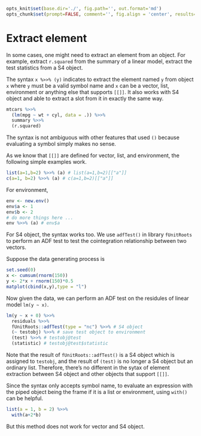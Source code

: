 ```r
opts_knit$set(base.dir='./', fig.path='', out.format='md')
opts_chunk$set(prompt=FALSE, comment='', fig.align = 'center', results='markup')
```

# Extract element

In some cases, one might need to extract an element from an object. For example, extract `r.squared` from the summary of a linear model, extract the test statistics from a S4 object.

The syntax `x %>>% (y)` indicates to extract the element named `y` from object `x` where `y` must be a valid symbol name and `x` can be a vector, list, environment or anything else that supports `[[]]`. It also works with S4 object and able to extract a slot from it in exactly the same way.

```r
mtcars %>>%
  (lm(mpg ~ wt + cyl, data = .)) %>>%
  summary %>>%
  (r.squared)
```

The syntax is not ambiguous with other features that used `()` because evaluating a symbol simply makes no sense.

As we know that `[[]]` are defined for vector, list, and environment, the following simple examples work.

```r
list(a=1,b=2) %>>% (a) # list(a=1,b=2)[["a"]]
c(a=1, b=2) %>>% (a) # c(a=1,b=2)[["a"]]
```

For environment,

```r
env <- new.env()
env$a <- 1
env$b <- 2
# do more things here ...
env %>>% (a) # env$a
```

For S4 object, the syntax works too. We use `adfTest()` in library `fUnitRoots` to perform an ADF test to test the cointegration relationship between two vectors.

Suppose the data generating process is

```r
set.seed(0)
x <- cumsum(rnorm(150))
y <- 2*x + rnorm(150)*0.5
matplot(cbind(x,y),type = "l")
```

Now given the data, we can perform an ADF test on the residules of linear model `lm(y ~ x)`.

```r
lm(y ~ x + 0) %>>%
  residuals %>>%
  fUnitRoots::adfTest(type = "nc") %>>% # S4 object
  (~ testobj) %>>% # save test object to environment
  (test) %>>% # testobj@test
  (statistic) # testobj@test$statistic
```

Note that the result of `fUnitRoots::adfTest()` is a S4 object which is assigned to `testobj`, and the result of `(test)` is no longer a S4 object but an ordinary list. Therefore, there's no different in the sytax of element extraction between S4 object and other objects that support `[[]]`.

Since the syntax only accepts symbol name, to evaluate an expression with the piped object being the frame if it is a list or environment, using `with()` can be helpful.

```r
list(a = 1, b = 2) %>>%
  with(a+2*b)
```

But this method does not work for vector and S4 object.

